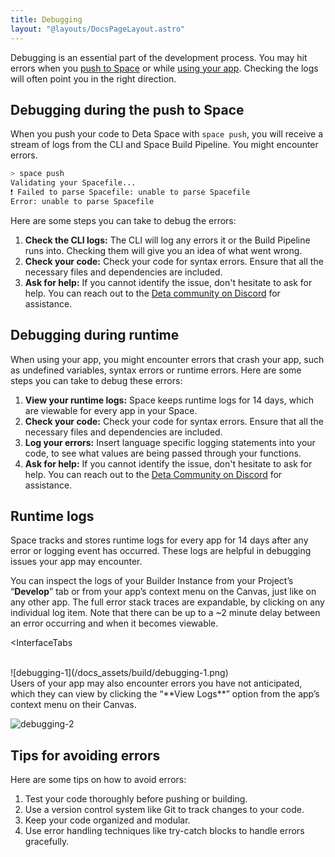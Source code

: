```yaml
---
title: Debugging
layout: "@layouts/DocsPageLayout.astro"
---
```



Debugging is an essential part of the development process. You may hit errors when you [push to Space](/docs/en/build/fundamentals/development/pushing) or while [using your app](/docs/en/use). Checking the logs will often point you in the right direction.

## Debugging during the push to Space

When you push your code to Deta Space with `space push`, you will receive a stream of logs from the CLI and Space Build Pipeline. You might encounter errors.

```bash
> space push
Validating your Spacefile...
❗ Failed to parse Spacefile: unable to parse Spacefile
Error: unable to parse Spacefile
```

Here are some steps you can take to debug the errors:

1. **Check the CLI logs:** The CLI will log any errors it or the Build Pipeline runs into. Checking them will give you an idea of what went wrong.
2. **Check your code:** Check your code for syntax errors. Ensure that all the necessary files and dependencies are included.
3. **Ask for help:** If you cannot identify the issue, don't hesitate to ask for help. You can reach out to the [Deta community on Discord](https://go.deta.dev/discord) for assistance.

## Debugging during runtime

When using your app, you might encounter errors that crash your app, such as undefined variables, syntax errors or runtime errors. Here are some steps you can take to debug these errors:

1. **View your runtime logs:** Space keeps runtime logs for 14 days, which are viewable for every app in your Space.
2. **Check your code:** Check your code for syntax errors. Ensure that all the necessary files and dependencies are included.
3. **Log your errors:** Insert language specific logging statements into your code, to see what values are being passed through your functions.
4. **Ask for help:** If you cannot identify the issue, don't hesitate to ask for help. You can reach out to the [Deta Community on Discord](https://go.deta.dev/discord) for assistance.

## Runtime logs

Space tracks and stores runtime logs for every app for 14 days after any error or logging event has occurred. These logs are helpful in debugging issues your app may encounter.

You can inspect the logs of your Builder Instance from your Project’s “**Develop**” tab or from your app’s context menu on the Canvas, just like on any other app.  The full error stack traces are expandable, by clicking on any individual log item. Note that there can be up to a ~2 minute delay between an error occurring and when it becomes viewable.

<InterfaceTabs
>
  <Fragment slot="builder-project">
    <br/>
![debugging-1](/docs_assets/build/debugging-1.png)
</Fragment>
  <Fragment slot="canvas">
<br/>
Users of your app may also encounter errors you have not anticipated, which they can view by clicking the “**View Logs**” option from the app’s context menu on their Canvas.

![debugging-2](/docs_assets/build/debugging-2.png)
  </Fragment>
</InterfaceTabs>

## Tips for avoiding errors

Here are some tips on how to avoid errors:

1. Test your code thoroughly before pushing or building.
2. Use a version control system like Git to track changes to your code.
3. Keep your code organized and modular.
4. Use error handling techniques like try-catch blocks to handle errors gracefully.